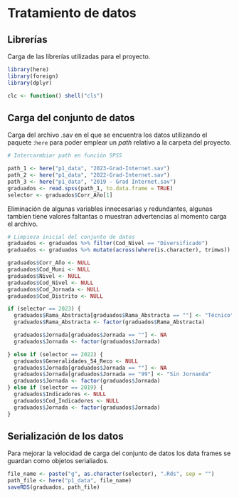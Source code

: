 # Tratamiento de datos

## Librerías 

Carga de las librerías utilizadas para el proyecto.

```r
library(here)
library(foreign)
library(dplyr)

clc <- function() shell("cls")
```

## Carga del conjunto de datos 

Carga del archivo .sav en el que se encuentra los datos utilizando el paquete :`here` para poder emplear un *path* relativo a la carpeta del proyecto. 

```r
# Intercarmbiar path en función SPSS

path_1 <- here("p1_data", "2023-Grad-Internet.sav")
path_2 <- here("p1_data", "2022-Grad-Internet.sav")
path_3 <- here("p1_data", "2019 - Grad Internet.sav")
graduados <- read.spss(path_1, to.data.frame = TRUE)
selector <- graduados$Corr_Año[1]
```

Eliminación de algunas variables innecesarias y redundantes, algunas tambien tiene valores faltantas o muestran advertencias al momento carga el archivo.

```r
# Limpieza inicial del conjunto de datos
graduados <- graduados %>% filter(Cod_Nivel == "Diversificado")
graduados <- graduados %>% mutate(across(where(is.character), trimws))

graduados$Corr_Año <- NULL
graduados$Cod_Muni <- NULL
graduados$Nivel <- NULL
graduados$Cod_Nivel <- NULL
graduados$Cod_Jornada <- NULL
graduados$Cod_Distrito <- NULL

if (selector == 2023) {
  graduados$Rama_Abstracta[graduados$Rama_Abstracta == ""] <- "Técnico"
  graduados$Rama_Abstracta <- factor(graduados$Rama_Abstracta)

  graduados$Jornada[graduados$Jornada == ""] <- NA
  graduados$Jornada <- factor(graduados$Jornada)

} else if (selector == 2022) {
  graduados$Generalidades_54_Reco <- NULL
  graduados$Jornada[graduados$Jornada == ""] <- NA
  graduados$Jornada[graduados$Jornada == "99"] <- "Sin Jornanda"
  graduados$Jornada <- factor(graduados$Jornada)
} else if (selector == 2019) {
  graduados$Indicadores <- NULL
  graduados$Cod_Indicadores <- NULL
  graduados$Jornada <- factor(graduados$Jornada)
}
```

## Serialización de los datos

Para mejorar la velocidad de carga del conjunto de datos los data frames se guardan como objetos serialiados. 
```r
file_name <- paste("g", as.character(selector), ".Rds", sep = "")
path_file <- here("p1_data", file_name)
saveRDS(graduados, path_file)
```
